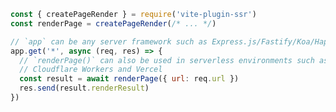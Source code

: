```js
const { createPageRender } = require('vite-plugin-ssr')
const renderPage = createPageRender(/* ... */)

// `app` can be any server framework such as Express.js/Fastify/Koa/Hapi/...
app.get('*', async (req, res) => {
  // `renderPage()` can also be used in serverless environments such as
  // Cloudflare Workers and Vercel
  const result = await renderPage({ url: req.url })
  res.send(result.renderResult)
})
```
